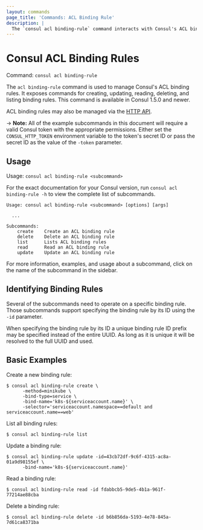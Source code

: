 ```yaml
---
layout: commands
page_title: 'Commands: ACL Binding Rule'
description: |
  The `consul acl binding-rule` command interacts with Consul's ACL binding rules. It exposes commands for creating, updating, reading, deleting, and listing rules that bind auth methods to a specific service or role.
---
```


# Consul ACL Binding Rules

Command: `consul acl binding-rule`

The `acl binding-rule` command is used to manage Consul's ACL binding rules.
It exposes commands for creating, updating, reading, deleting, and listing binding rules.
This command is available in Consul 1.5.0 and newer.

ACL binding rules may also be managed via the [HTTP API](/api-docs/acl/binding-rules).

-> **Note:** All of the example subcommands in this document will require a valid
Consul token with the appropriate permissions. Either set the
`CONSUL_HTTP_TOKEN` environment variable to the token's secret ID or pass the
secret ID as the value of the `-token` parameter.

## Usage

Usage: `consul acl binding-rule <subcommand>`

For the exact documentation for your Consul version, run `consul acl binding-rule -h` to view the complete list of subcommands.

```text
Usage: consul acl binding-rule <subcommand> [options] [args]

  ...

Subcommands:
    create    Create an ACL binding rule
    delete    Delete an ACL binding rule
    list      Lists ACL binding rules
    read      Read an ACL binding rule
    update    Update an ACL binding rule
```

For more information, examples, and usage about a subcommand, click on the name
of the subcommand in the sidebar.

## Identifying Binding Rules

Several of the subcommands need to operate on a specific binding rule. Those
subcommands support specifying the binding rule by its ID using the `-id`
parameter.

When specifying the binding rule by its ID a unique binding rule ID prefix may
be specified instead of the entire UUID. As long as it is unique it will be
resolved to the full UUID and used.

## Basic Examples

Create a new binding rule:

```shell-session
$ consul acl binding-rule create \
      -method=minikube \
      -bind-type=service \
      -bind-name='k8s-${serviceaccount.name}' \
      -selector='serviceaccount.namespace==default and serviceaccount.name==web'
```

List all binding rules:

```shell-session
$ consul acl binding-rule list
```

Update a binding rule:

```shell-session
$ consul acl binding-rule update -id=43cb72df-9c6f-4315-ac8a-01a9d98155ef \
      -bind-name='k8s-${serviceaccount.name}'
```

Read a binding rule:

```shell-session
$ consul acl binding-rule read -id fdabbcb5-9de5-4b1a-961f-77214ae88cba
```

Delete a binding rule:

```shell-session
$ consul acl binding-rule delete -id b6b856da-5193-4e78-845a-7d61ca8371ba
```
